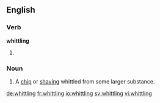 
==English==

===Verb===
'''whittling'''

# {{present participle of|whittle}}

===Noun===
{{en-noun}}

# {{usually|plural}} A [[chip]] or [[shaving]] whittled from some larger substance.

[[de:whittling]]
[[fr:whittling]]
[[io:whittling]]
[[sv:whittling]]
[[vi:whittling]]